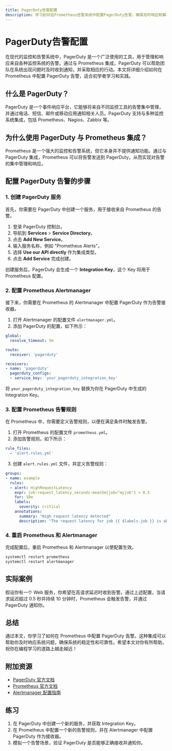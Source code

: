```yaml
---
title: PagerDuty告警配置
description: 学习如何在Prometheus告警系统中配置PagerDuty告警，确保及时响应和解决系统问题。
---
```


# PagerDuty告警配置

在现代的监控和告警系统中，PagerDuty 是一个广泛使用的工具，用于管理和响应来自各种监控系统的告警。通过与 Prometheus 集成，PagerDuty 可以帮助团队在系统出现问题时及时收到通知，并采取相应的行动。本文将详细介绍如何在 Prometheus 中配置 PagerDuty 告警，适合初学者学习和实践。

## 什么是 PagerDuty？

PagerDuty 是一个事件响应平台，它能够将来自不同监控工具的告警集中管理，并通过电话、短信、邮件或移动应用通知相关人员。PagerDuty 支持与多种监控系统集成，包括 Prometheus、Nagios、Zabbix 等。

## 为什么使用 PagerDuty 与 Prometheus 集成？

Prometheus 是一个强大的监控和告警系统，但它本身并不提供通知功能。通过与 PagerDuty 集成，Prometheus 可以将告警发送到 PagerDuty，从而实现对告警的集中管理和响应。

## 配置 PagerDuty 告警的步骤

### 1. 创建 PagerDuty 服务

首先，你需要在 PagerDuty 中创建一个服务，用于接收来自 Prometheus 的告警。

1. 登录 PagerDuty 控制台。
2. 导航到 **Services** > **Service Directory**。
3. 点击 **Add New Service**。
4. 输入服务名称，例如 "Prometheus Alerts"。
5. 选择 **Use our API directly** 作为集成类型。
6. 点击 **Add Service** 完成创建。

创建服务后，PagerDuty 会生成一个 **Integration Key**，这个 Key 将用于 Prometheus 配置。

### 2. 配置 Prometheus Alertmanager

接下来，你需要在 Prometheus 的 Alertmanager 中配置 PagerDuty 作为告警接收器。

1. 打开 Alertmanager 的配置文件 `alertmanager.yml`。
2. 添加 PagerDuty 的配置，如下所示：

```yaml
global:
  resolve_timeout: 5m

route:
  receiver: 'pagerduty'

receivers:
- name: 'pagerduty'
  pagerduty_configs:
  - service_key: 'your_pagerduty_integration_key'
```

将 `your_pagerduty_integration_key` 替换为你在 PagerDuty 中生成的 Integration Key。

### 3. 配置 Prometheus 告警规则

在 Prometheus 中，你需要定义告警规则，以便在满足条件时触发告警。

1. 打开 Prometheus 的配置文件 `prometheus.yml`。
2. 添加告警规则，如下所示：

```yaml
rule_files:
  - 'alert.rules.yml'
```

3. 创建 `alert.rules.yml` 文件，并定义告警规则：

```yaml
groups:
- name: example
  rules:
  - alert: HighRequestLatency
    expr: job:request_latency_seconds:mean5m{job="myjob"} > 0.5
    for: 10m
    labels:
      severity: critical
    annotations:
      summary: "High request latency detected"
      description: "The request latency for job {{ $labels.job }} is above 0.5 seconds."
```

### 4. 重启 Prometheus 和 Alertmanager

完成配置后，重启 Prometheus 和 Alertmanager 以使配置生效。

```bash
systemctl restart prometheus
systemctl restart alertmanager
```

## 实际案例

假设你有一个 Web 服务，你希望在高请求延迟时收到告警。通过上述配置，当请求延迟超过 0.5 秒并持续 10 分钟时，Prometheus 会触发告警，并通过 PagerDuty 通知你。

## 总结

通过本文，你学习了如何在 Prometheus 中配置 PagerDuty 告警。这种集成可以帮助你及时响应系统问题，确保系统的稳定性和可靠性。希望本文对你有所帮助，祝你在编程学习的道路上越走越远！

## 附加资源

- [PagerDuty 官方文档](https://developer.pagerduty.com/docs)
- [Prometheus 官方文档](https://prometheus.io/docs/)
- [Alertmanager 配置指南](https://prometheus.io/docs/alerting/latest/configuration/)

## 练习

1. 在 PagerDuty 中创建一个新的服务，并获取 Integration Key。
2. 在 Prometheus 中配置一个新的告警规则，并在 Alertmanager 中配置 PagerDuty 作为接收器。
3. 模拟一个告警场景，验证 PagerDuty 是否能够正确接收并通知你。